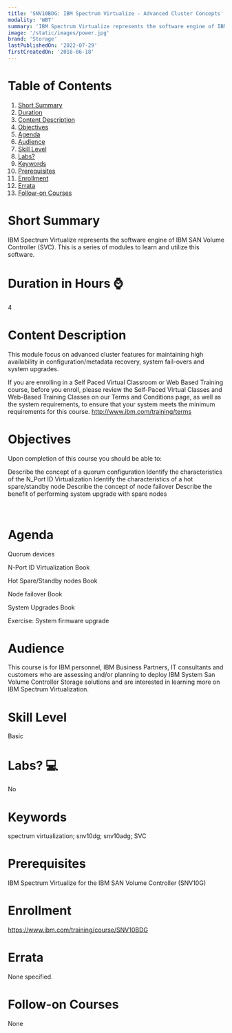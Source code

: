 ```yaml
---
title: 'SNV10BDG: IBM Spectrum Virtualize - Advanced Cluster Concepts'
modality: 'WBT'
summary: 'IBM Spectrum Virtualize represents the software engine of IBM SAN Volume Controller  (SVC). This is a series of modules to learn and utilize this software.'
image: '/static/images/power.jpg'
brand: 'Storage'
lastPublishedOn: '2022-07-29'
firstCreatedOn: '2018-06-18'
---
```

# Table of Contents
1.  [Short Summary](#short-summary)
2.  [Duration](#duration-in-hours-)
3.  [Content Description](#content-description)
4.  [Objectives](#objectives)
5.  [Agenda](#agenda)
6.  [Audience](#audience)
7.  [Skill Level](#skill-level)
8.  [Labs?](#labs-)
9.  [Keywords](#keywords)
10. [Prerequisites](#prerequisites)
11. [Enrollment](#enrollment)
12. [Errata](#errata)
13. [Follow-on Courses](#follow-on-courses)

# Short Summary
IBM Spectrum Virtualize represents the software engine of IBM SAN Volume Controller  (SVC). This is a series of modules to learn and utilize this software.

# Duration in Hours ⌚
4

# Content Description
This module focus on advanced cluster features for maintaining high availability in configuration/metadata recovery, system fail-overs and system upgrades.


If you are enrolling in a Self Paced Virtual Classroom or Web Based Training course, before you enroll, please review the Self-Paced Virtual Classes and Web-Based Training Classes on our Terms and Conditions page, as well as the system requirements, to ensure that your system meets the minimum requirements for this course. http://www.ibm.com/training/terms



# Objectives
Upon completion of this course you should be able to:


Describe the concept of a quorum configuration
Identify the characteristics of the N\_Port ID Virtualization
Identify the characteristics of a hot spare/standby node
Describe the concept of node failover
Describe the benefit of performing system upgrade with spare nodes


 



# Agenda
Quorum devices

N-Port ID Virtualization Book

Hot Spare/Standby nodes Book

Node failover Book

System Upgrades Book

Exercise: System firmware upgrade



# Audience
This course is for IBM personnel, IBM Business Partners, IT consultants and customers who are assessing and/or planning to deploy IBM System San Volume Controller Storage solutions and are interested in learning more on IBM Spectrum Virtualization.



# Skill Level
Basic               

# Labs? 💻
No

# Keywords
spectrum virtualization; snv10dg; snv10adg; SVC

# Prerequisites
IBM Spectrum Virtualize for the IBM SAN Volume Controller (SNV10G)



# Enrollment
https://www.ibm.com/training/course/SNV10BDG

# Errata
None specified.

# Follow-on Courses
None

